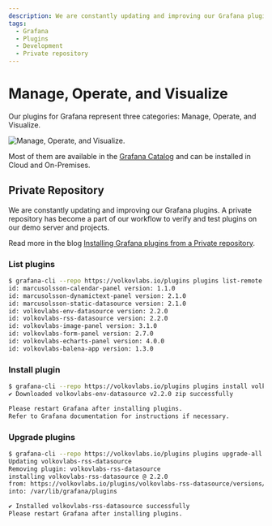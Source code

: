```yaml
---
description: We are constantly updating and improving our Grafana plugins.
tags:
  - Grafana
  - Plugins
  - Development
  - Private repository
---
```



# Manage, Operate, and Visualize

Our plugins for Grafana represent three categories: Manage, Operate, and Visualize.

<Image title="Manage, Operate, and Visualize." src="/img/plugins/intro.svg" />

Most of them are available in the [Grafana Catalog](https://grafana.com/grafana/plugins/) and can be installed in Cloud and On-Premises.

## Private Repository

We are constantly updating and improving our Grafana plugins. A private repository has become a part of our workflow to verify and test plugins on our demo server and projects.

Read more in the blog [Installing Grafana plugins from a Private repository](/blog/installing-grafana-plugins-from-a-private-repository-805b54a1add3).

### List plugins

```bash
$ grafana-cli --repo https://volkovlabs.io/plugins plugins list-remote
id: marcusolsson-calendar-panel version: 1.1.0
id: marcusolsson-dynamictext-panel version: 2.1.0
id: marcusolsson-static-datasource version: 2.1.0
id: volkovlabs-env-datasource version: 2.2.0
id: volkovlabs-rss-datasource version: 2.2.0
id: volkovlabs-image-panel version: 3.1.0
id: volkovlabs-form-panel version: 2.7.0
id: volkovlabs-echarts-panel version: 4.0.0
id: volkovlabs-balena-app version: 1.3.0
```

### Install plugin

```bash
$ grafana-cli --repo https://volkovlabs.io/plugins plugins install volkovlabs-env-datasource
✔ Downloaded volkovlabs-env-datasource v2.2.0 zip successfully

Please restart Grafana after installing plugins.
Refer to Grafana documentation for instructions if necessary.
```

### Upgrade plugins

```bash
$ grafana-cli --repo https://volkovlabs.io/plugins plugins upgrade-all
Updating volkovlabs-rss-datasource
Removing plugin: volkovlabs-rss-datasource
installing volkovlabs-rss-datasource @ 2.2.0
from: https://volkovlabs.io/plugins/volkovlabs-rss-datasource/versions/2.2.0/download
into: /var/lib/grafana/plugins

✔ Installed volkovlabs-rss-datasource successfully
Please restart Grafana after installing plugins.
```
